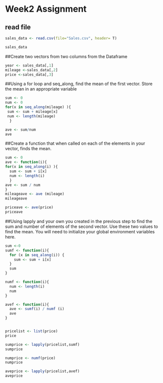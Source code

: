 # Week2  Assignment
## read file
```r
sales_data <- read.csv(file="Sales.csv", header= T)

sales_data
```
##Create two vectors from two columns from the Dataframe
```r
year <- sales_data[,1]
mileage <-sales_data[,2]
price <-sales_data[,3]
```
##Using a for loop and seq_along, find the mean of the first vector. Store the mean in an appropriate variable
```r
sum <- 0
num <- 0
for(x in seq_along(mileage) ){
 sum <- sum + mileage[x]
 num <- length(mileage)
  }

ave <- sum/num
ave 
```
##Create a function that when called on each of the elements in your vector, finds the mean.
```r
sum <- 0
ave <- function(i){
for(x in seq_along(i) ){
  sum <- sum + i[x]
  num <- length(i)
  }
ave <- sum / num
}
mileageave <- ave (mileage)
mileageave

priceave <- ave(price)
priceave
```
##Using lapply and your own you created in the previous step to find the sum and number of elements of the second vector. Use these two values to find the mean. You will need to initialize your global environment variables here.
```r
sum <-0
sumf <- function(i){
  for (x in seq_along(i)) {
    sum <- sum + i[x]
  }
  sum
}

numf <- function(i){
  num <- length(i)
  num
}

avef <- function(i){
  ave <- sumf(i) / numf (i)
  ave
}


pricelist <- list(price)
price

sumprice <- lapply(pricelist,sumf)
sumprice

numprice <- numf(price)
numprice

aveprice <- lapply(pricelist,avef)
aveprice

```


